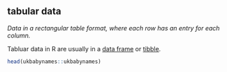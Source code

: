 ## tabular data

<dfn>Data in a rectangular table format, where each row has an entry for each column.</dfn>

Tabluar data in R are usually in a [data frame](d.html#data-frame) or [tibble](t.html#tibble).

```r
head(ukbabynames::ukbabynames)
```

